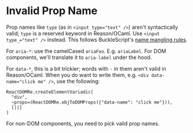 
# Invalid Prop Name

Prop names like `type` (as in `<input type="text" />`) aren't syntactically valid; `type` is a reserved keyword in Reason/OCaml. Use `<input type_="text" />` instead. This follows BuckleScript's [name mangling rules](/docs/reason-compiler/latest/object#Rename%20Fields).

For `aria-*`: use the camelCased `ariaFoo`. E.g. `ariaLabel`. For DOM components, we'll translate it to `aria-label` under the hood.

For `data-*`, this is a bit trickier; words with `-` in them aren't valid in Reason/OCaml. When you do want to write them, e.g. `<div data-name="click me" />`, use the following:

```reason
ReactDOMRe.createElementVariadic(
  "div",
  ~props=(ReactDOMRe.objToDOMProps({"data-name": "click me"})),
  [||]
)
```

For non-DOM components, you need to pick valid prop names.
